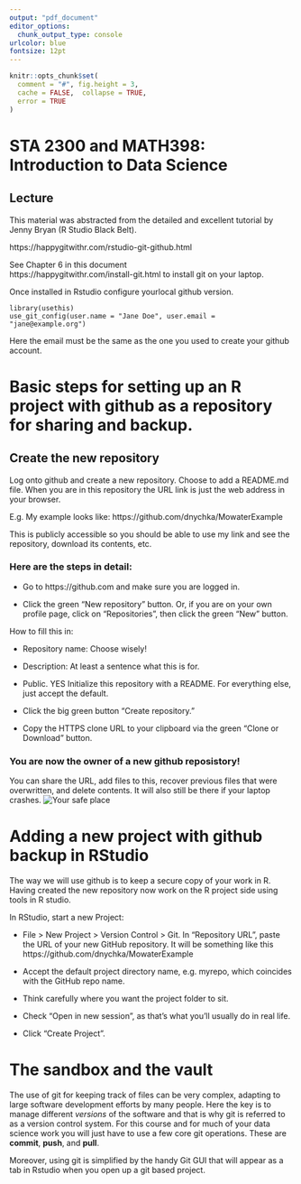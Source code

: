 ```yaml
---
output: "pdf_document"
editor_options: 
  chunk_output_type: console
urlcolor: blue
fontsize: 12pt
---
```




```r
knitr::opts_chunk$set(
  comment = "#", fig.height = 3, 
  cache = FALSE,  collapse = TRUE,
  error = TRUE
)
```

# STA 2300 and MATH398: Introduction to Data Science

## Lecture 

This material was abstracted  from the detailed and excellent tutorial
by Jenny Bryan (R Studio Black Belt).

https://happygitwithr.com/rstudio-git-github.html

See Chapter 6 in this document  
https://happygitwithr.com/install-git.html
to install git on your laptop. 

Once installed in Rstudio configure yourlocal github version.
```
library(usethis)
use_git_config(user.name = "Jane Doe", user.email = "jane@example.org")
```
Here the email must be the same as the one you used to create your github account. 


# Basic steps for setting up an R project with  github as a repository for sharing and backup.

## Create the  new repository
Log onto github and create a new repository.
Choose to add a README.md file.
When you are in this repository the URL link is just the
web address in your browser. 

E.g. My example looks like: 
https://github.com/dnychka/MowaterExample

This is publicly accessible so you should be able to use my  link and see the repository, download its contents, etc. 

### Here are the steps in detail:

* Go to https://github.com and make sure you are logged in.

* Click the green “New repository” button. Or, if you are on your own profile page, click on “Repositories”, then click the green “New” button.

How to fill this in:

- Repository name: Choose wisely!

- Description: At least a sentence what this is for. 

- Public. YES Initialize this repository with a README.
For everything else, just accept the default.

- Click the big green button “Create repository.”

- Copy the HTTPS clone URL to your clipboard via the green “Clone or Download” button.

### You are now the owner of a new github reposistory!
You can share the URL, add files to this, recover previous files that were overwritten, and delete contents. It will also still be there if your laptop crashes.
![Your safe place](post_a526_featured.jpg)


# Adding a new project with github backup in RStudio

The way we will use github is to keep a secure copy of your work in R. Having created the new repository now work on the R project side using tools in R studio.

In RStudio, start a new Project:

* File > New Project > Version Control > Git. 
In “Repository URL”, paste the URL of your new GitHub repository. 
It will be something like this
https://github.com/dnychka/MowaterExample


* Accept the default project directory name, e.g. myrepo, which coincides with the GitHub repo name.

* Think carefully where you want the project folder to sit. 

* Check  “Open in new session”, as that’s what you’ll usually do in real life.

* Click “Create Project”.

# The sandbox and the vault
The use of git for keeping track of files can be very complex, adapting to large software development efforts by many people. Here the key is to manage  different *versions* of the software and that is why git is referred to as a version control system.  For this course and for much of your data science work you will just have to use a few core git operations. These are **commit**, **push**, and **pull**.

Moreover, using git is simplified by the handy Git GUI that will appear as a tab in Rstudio when you open up a git based project. 










